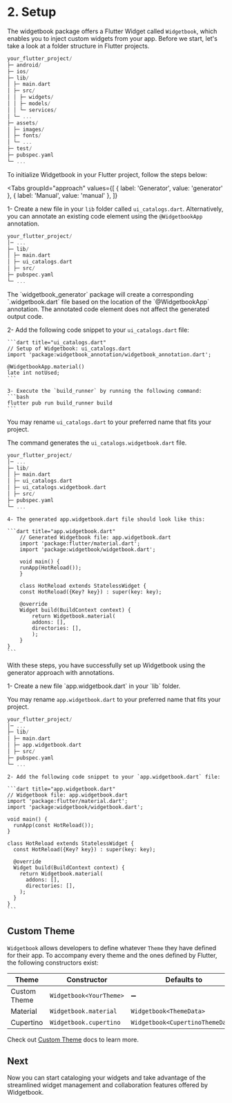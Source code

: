 # 2. Setup

The widgetbook package offers a Flutter Widget called `Widgetbook`, which enables you to inject custom widgets from your app. Before we start, let's take a look at a folder structure in Flutter projects.

```dart
your_flutter_project/
├─ android/
├─ ios/
├─ lib/
│ ├─ main.dart
│ ├─ src/
│ │ ├─ widgets/
│ │ ├─ models/
│ │ └─ services/
│ └─ ...
├─ assets/
│ ├─ images/
│ ├─ fonts/
│ └─ ...
├─ test/
├─ pubspec.yaml
└─ ...
```

To initialize Widgetbook in your Flutter project, follow the steps below:

<Tabs
  groupId="approach"
  values={[
    { label: 'Generator', value: 'generator' },
    { label: 'Manual', value: 'manual' },
  ]}
>
  <TabItem value="generator">

1- Create a new file in your `lib` folder called `ui_catalogs.dart`. Alternatively, you can annotate an existing code element using the `@WidgetbookApp` annotation.

```dart
your_flutter_project/
│─ ...
├─ lib/
│ ├─ main.dart
│ ├─ ui_catalogs.dart
│ ├─ src/
├─ pubspec.yaml
└─ ...
```

<Info>
  The `widgetbook_generator` package will create a corresponding `.widgetbook.dart` file based on
  the location of the `@WidgetbookApp` annotation. The annotated code element does not affect the
  generated output code.
</Info>

2- Add the following code snippet to your `ui_catalogs.dart` file:

    ```dart title="ui_catalogs.dart"
    // Setup of Widgetbook: ui_catalogs.dart
    import 'package:widgetbook_annotation/widgetbook_annotation.dart';

    @WidgetbookApp.material()
    late int notUsed;
    ```

    3- Execute the `build_runner` by running the following command:
    ```bash
    flutter pub run build_runner build
    ```

<Info>You may rename `ui_catalogs.dart` to your preferred name that fits your project.</Info>

The command generates the `ui_catalogs.widgetbook.dart` file.

```dart
your_flutter_project/
│─ ...
├─ lib/
│ ├─ main.dart
│ ├─ ui_catalogs.dart
│ ├─ ui_catalogs.widgetbook.dart
│ ├─ src/
├─ pubspec.yaml
└─ ...
```

    4- The generated app.widgetbook.dart file should look like this:

    ```dart title="app.widgetbook.dart"
        // Generated Widgetbook file: app.widgetbook.dart
        import 'package:flutter/material.dart';
        import 'package:widgetbook/widgetbook.dart';

        void main() {
        runApp(HotReload());
        }

        class HotReload extends StatelessWidget {
        const HotReload({Key? key}) : super(key: key);

        @override
        Widget build(BuildContext context) {
            return Widgetbook.material(
            addons: [],
            directories: [],
            );
        }
    }
    ```

With these steps, you have successfully set up Widgetbook using the generator approach with annotations.

  </TabItem>
  <TabItem value="manual">
    1- Create a new file `app.widgetbook.dart` in your `lib` folder.

<Info>You may rename `app.widgetbook.dart` to your preferred name that fits your project.</Info>

```dart
your_flutter_project/
│─ ...
├─ lib/
│ ├─ main.dart
│ ├─ app.widgetbook.dart
│ ├─ src/
├─ pubspec.yaml
└─ ...
```

    2- Add the following code snippet to your `app.widgetbook.dart` file:

    ```dart title="app.widgetbook.dart"
    // Widgetbook file: app.widgetbook.dart
    import 'package:flutter/material.dart';
    import 'package:widgetbook/widgetbook.dart';

    void main() {
      runApp(const HotReload());
    }

    class HotReload extends StatelessWidget {
      const HotReload({Key? key}) : super(key: key);

      @override
      Widget build(BuildContext context) {
        return Widgetbook.material(
          addons: [],
          directories: [],
        );
      }
    }
    ```

  </TabItem>
</Tabs>

## Custom Theme

`Widgetbook` allows developers to define whatever `Theme` they have defined for their app. To accompany every theme and the ones defined by Flutter, the following constructors exist:

| Theme        | Constructor             | Defaults to                      |
| ------------ | ----------------------- | -------------------------------- |
| Custom Theme | `Widgetbook<YourTheme>` | ➖                               |
| Material     | `Widgetbook.material`   | `Widgetbook<ThemeData>`          |
| Cupertino    | `Widgetbook.cupertino`  | `Widgetbook<CupertinoThemeData>` |

Check out [Custom Theme](#) docs to learn more.

## Next

Now you can start cataloging your widgets and take advantage of the streamlined widget management and collaboration features offered by Widgetbook.
